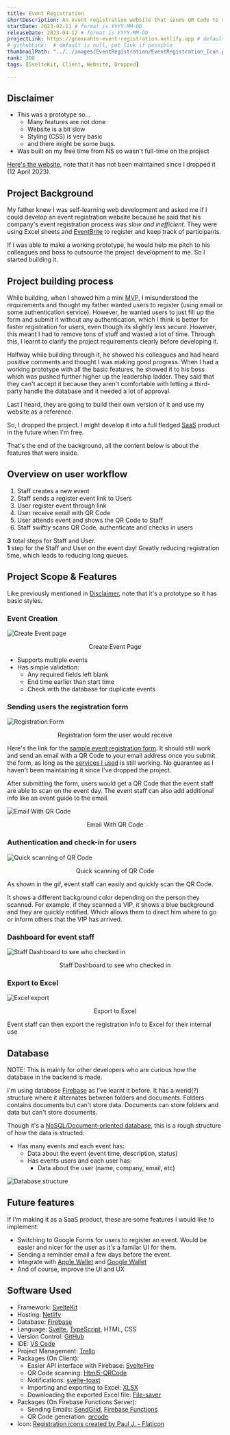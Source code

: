 ```yaml
---
title: Event Registration
shortDescription: An event registration website that sends QR Code to registered users and allows event staff to easily scan the QR Code to register and identify users.
startDate: 2023-02-11 # format is YYYY-MM-DD
releaseDate: 2023-04-12 # format is YYYY-MM-DD
projectLink: https://gnoxnahte-event-registration.netlify.app # default is null, put link if possible
# githubLink:  # default is null, put link if possible
thumbnailPath: "../../images/EventRegistration/EventRegistration_Icon.png"
rank: 300
tags: [SvelteKit, Client, Website, Dropped]

---
```


## Disclaimer
- This was a prototype so...
    - Many features are not done
    - Website is a bit slow
    - Styling (CSS) is very basic
    - and there might be some bugs.
- Was built on my free time from NS so wasn't full-time on the project

[Here's the website](https://gnoxnahte-event-registration.netlify.app), note that it has not been maintained since I dropped it (12 April 2023).

## Project Background
My father knew I was self-learning web development and asked me if I could develop an event registration website because he said that his company's event registration process was *slow and inefficient*. They were using Excel sheets and [EventBrite](https://www.eventbrite.sg/) to register and keep track of participants. 

If I was able to make a working prototype, he would help me pitch to his colleagues and boss to outsource the project development to me. So I started building it. 

## Project building process
While building, when I showed him a mini <abbr title="Minimum Viable Product">MVP</abbr>, I misunderstood the requirements and thought my father wanted users to register (using email or some authentication service). However, he wanted users to just fill up the form and submit it without any authentication, which I think is better for faster registration for users, even though its slightly less secure. However, this meant I had to remove tons of stuff and wasted a lot of time. Through this, I learnt to clarify the project requirements clearly before developing it.

Halfway while building through it, he showed his colleagues and had heard positive comments and thought I was making good progress. When I had a working prototype with all the basic features, he showed it to his boss which was pushed further higher up the leadership ladder. They said that they can't accept it because they aren't comfortable with letting a third-party handle the database and it needed a lot of approval. 

Last I heard, they are going to build their own version of it and use my website as a reference.

So, I dropped the project. I might develop it into a full fledged [<abbr title="Software as a Service">SaaS</abbr>](<https://azure.microsoft.com/en-us/resources/cloud-computing-dictionary/what-is-saas#:~:text=Software%20as%20a%20service%20(SaaS,from%20a%20cloud%20service%20provider.>) product in the future when I'm free.

That's the end of the background, all the content below is about the features that were inside.

## Overview on user workflow
1. <span class="person-a">Staff</span> creates a new event
2. <span class="person-a">Staff</span> sends a register event link to <span class="person-b">Users</span>
3. <span class="person-b">User</span> register event through link
4. <span class="person-b">User</span> receive email with QR Code
5. <span class="person-b">User</span> attends event and shows the QR Code to <span class="person-a">Staff</span>
6. <span class="person-a">Staff</span> swiftly scans QR Code, authenticate and checks in users

**3** total steps for <span class="person-a">Staff</span> and <span class="person-b">User</span>. <br />
**1** step for the <span class="person-a">Staff</span> and <span class="person-b">User</span> on the event day! Greatly reducing registration time, which leads to reducing long queues.

## Project Scope & Features 
Like previously mentioned in [Disclaimer](#disclaimer), note that it's a prototype so it has basic styles.

### Event Creation
![Create Event page](../../images/EventRegistration/EventRegistration_CreateEvent.png)
<center>Create Event Page</center>

- Supports multiple events
- Has simple validation:
    - Any required fields left blank
    - End time earlier than start time
    - Check with the database for duplicate events

### Sending users the registration form
![Registration Form](../../images/EventRegistration/EventRegistration_RegisterForm.png)
<center>Registration form the user would receive</center>

Here's the link for the [sample event registration form](https://gnoxnahte-event-registration.netlify.app/events/Sample%20Event%2001/register). It should still work and send an email with a QR Code to your email address once you submit the form, as long as the [services I used](#software-used) is still working. No guarantee as I haven't been maintaining it since I've dropped the project.

After submitting the form, users would get a QR Code that the event staff are able to scan on the event day. The event staff can also add additional info like an event guide to the email.

![Email With QR Code](../../images/EventRegistration/EventRegistration_Email.png)
<center>Email With QR Code</center>

### Authentication and check-in for users
![Quick scanning of QR Code](../../images/EventRegistration/EventRegistration_ScanQRCode.gif)
<center>Quick scanning of QR Code</center>

As shown in the gif, event staff can easily and quickly scan the QR Code. 

It shows a different background color depending on the person they scanned. For example, if they scanned a VIP, it shows a blue background and they are quickly notified. Which allows them to direct him where to go or inform others that the VIP has arrived.

### Dashboard for event staff

![Staff Dashboard to see who checked in](../../images/EventRegistration/EventRegistration_EventDashboard.png)
<center>Staff Dashboard to see who checked in</center>

### Export to Excel
![Excel export](../../images/EventRegistration/EventRegistration_ExcelExport.png)
<center>Export to Excel</center>

Event staff can then export the registration info to Excel for their internal use

## Database
NOTE: This is mainly for other developers who are curious how the database in the backend is made.

I'm using database [Firebase](https://firebase.google.com/products/firestore) as I've learnt it before. It has a werid(?) structure where it alternates between folders and documents. Folders contains documents but can't store data. Documents can store folders and data but can't store documents.

Though it's a [NoSQL/Document-oriented database](https://en.wikipedia.org/wiki/Document-oriented_database), this is a rough structure of how the data is structed:
- Has many events and each event has:
    - Data about the event (event time, description, status)
    - Has events users and each user has:
        - Data about the user (name, company, email, etc)

![Database structure](../../images/EventRegistration/EventRegistration_DatabaseStructure.png)

## Future features
If I'm making it as a SaaS product, these are some features I would like to implement:
- Switching to Google Forms for users to register an event. Would be easier and nicer for the user as it's a familar UI for them.
- Sending a reminder email a few days before the event.
- Integrate with [Apple Wallet](https://developer.apple.com/wallet/get-started/) and [Google Wallet](https://developers.google.com/wallet/tickets/events)
- And of course, improve the UI and UX

## Software Used
- Framework: [SvelteKit](https://kit.svelte.dev/)
- Hosting: [Netlify](https://www.netlify.com/)
- Database: [Firebase](https://firebase.google.com/)
- Language: [Svelte](https://svelte.dev/), [TypeScript](https://www.typescriptlang.org/), HTML, CSS
- Version Control: [GitHub](https://github.com/)
- IDE: [VS Code](https://code.visualstudio.com/)
- Project Management: [Trello](https://trello.com/home)
- Packages (On Client):
    - Easier API interface with Firebase: [SvelteFire](https://github.com/codediodeio/sveltefire)
    - QR Code scanning: [Html5-QRCode](https://www.npmjs.com/package/html5-qrcode)
    - Notifications: [svelte-toast](https://github.com/zerodevx/svelte-toast)
    - Importing and exporting to Excel: [XLSX](https://www.npmjs.com/package/xlsx)
    - Downloading the exported Excel file: [File-saver](https://www.npmjs.com/package/file-saver)
- Packages (On Firebase Functions Server): 
    - Sending Emails: [SendGrid](https://sendgrid.com/), [Firebase Functions](https://firebase.google.com/docs/functions)
    - QR Code generation: [qrcode](https://www.npmjs.com/package/qrcode)
- Icon: <a href="https://www.flaticon.com/free-icons/registration" title="registration icons" target="_blank">Registration icons created by Paul J. - Flaticon</a>
